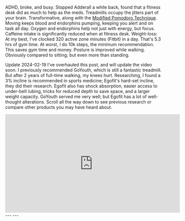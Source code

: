 

ADHD, broke, and busy. Stopped Adderall a while back, found that a fitness desk did as much to help as the meds. Treadmills occupy the jitters part of your brain. Transformative, along with the [Modified Pomodoro Technique](/blog/20240117-pomodoro-thinkers). Moving keeps blood and endorphins pumping, keeping you alert and on task all day. Oxygen and endorphins help not just with energy, but focus. Caffeine intake is significantly reduced when at fitness desk. Weight-loss: At my best, I've clocked 320 active zone minutes (Fitbit) in a day. That's 5.3 hrs of gym time. At worst, I do 10k steps, the minimum recommendation. This saves gym time and money. Posture is improved while walking. Obviously compared to sitting; but even more than standing.

<span className="text-bg-warning">Update 2024-02-19</span> I've overhauled this post, and will update the video soon. I previously recommended GoYouth, which is still a fantastic treadmill. But after 2 years of full-time walking, my knees hurt. Researching, I found a 3% incline is recommended in sports medicine; Egofit's hard-set incline, they did their research. Egofit also has shock absorption, easier access to under-belt lubing, tricks for reduced depth to save space, and a larger weight capacity. GoYouth served me very well; but Egofit has a lot of well-thought alterations. Scroll all the way down to see previous research or compare other products you may have heard about.

<iframe width="560" height="315" src="https://www.youtube.com/embed/-YFrgeEK4lU?si=oFjG8CeWAjquj9HH"
        title="YouTube video player" frameBorder="0"
        allow="accelerometer; autoplay; clipboard-write; encrypted-media; gyroscope; picture-in-picture; web-share"
        allowFullScreen></iframe>
---
<Workflowy wf={wf} />
---
<BattleStation />